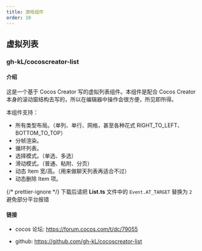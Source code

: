 ```yaml
---
title: 游戏组件
order: 10
---
```


## 虚拟列表

### gh-kL/cocoscreator-list

#### 介绍

这是一个基于 Cocos Creator 写的虚拟列表组件。本组件是配合 Cocos Creator 本身的滚动窗结构去写的，所以在编辑器中操作会很方便，所见即所得。

本组件支持：

-   所有类型布局。（单列、单行、网格，甚至各种花式 RIGHT_TO_LEFT、BOTTOM_TO_TOP）
-   分帧渲染。
-   循环列表。
-   选择模式。（单选、多选）
-   滑动模式。（普通、粘附、分页）
-   动态 Item 宽/高。（用来做聊天列表再适合不过）
-   动态删除 Item 项。

{/* prettier-ignore */}
<Note type="warning" title="注意">
    下载后请把 **List.ts** 文件中的 `Event.AT_TARGET` 替换为 `2` 避免部分平台报错 
</Note>

#### 链接

-   cocos 论坛: https://forum.cocos.com/t/dc/79055

-   github: https://github.com/gh-kL/cocoscreator-list

